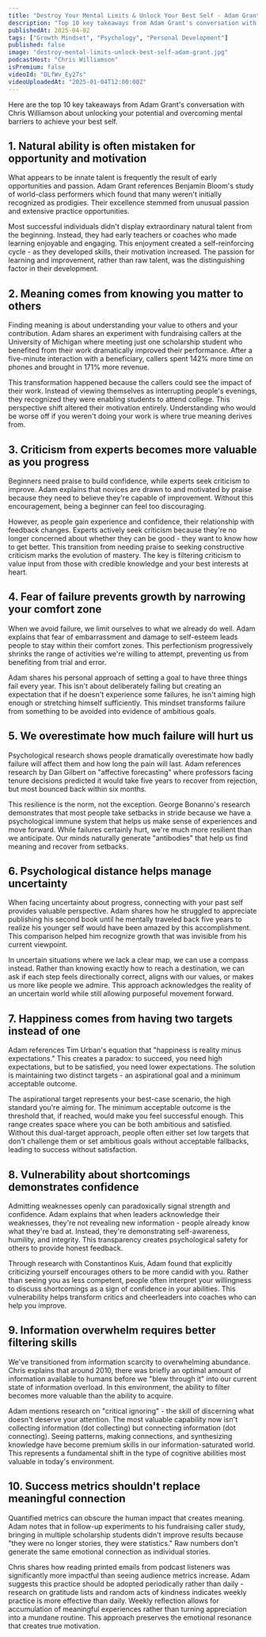 ```yaml
---
title: "Destroy Your Mental Limits & Unlock Your Best Self - Adam Grant"
description: "Top 10 key takeaways from Adam Grant's conversation with Chris Williamson about unlocking your potential and overcoming mental barriers to achieve your best self."
publishedAt: 2025-04-02
tags: ["Growth Mindset", "Psychology", "Personal Development"]
published: false
image: "destroy-mental-limits-unlock-best-self-adam-grant.jpg"
podcastHost: "Chris Williamson"
isPremium: false
videoId: "DLfWv_Ey27s"
videoUploadedAt: "2025-01-04T12:00:00Z"
---
```



<PodcastSummaryPageLayout frontmatter={frontmatter}>

Here are the top 10 key takeaways from Adam Grant's conversation with Chris Williamson about unlocking your potential and overcoming mental barriers to achieve your best self.

## 1. Natural ability is often mistaken for opportunity and motivation

What appears to be innate talent is frequently the result of early opportunities and passion. Adam Grant references Benjamin Bloom's study of world-class performers which found that many weren't initially recognized as prodigies. Their excellence stemmed from unusual passion and extensive practice opportunities.

Most successful individuals didn't display extraordinary natural talent from the beginning. Instead, they had early teachers or coaches who made learning enjoyable and engaging. This enjoyment created a self-reinforcing cycle - as they developed skills, their motivation increased. The passion for learning and improvement, rather than raw talent, was the distinguishing factor in their development.

## 2. Meaning comes from knowing you matter to others

Finding meaning is about understanding your value to others and your contribution. Adam shares an experiment with fundraising callers at the University of Michigan where meeting just one scholarship student who benefited from their work dramatically improved their performance. After a five-minute interaction with a beneficiary, callers spent 142% more time on phones and brought in 171% more revenue.

This transformation happened because the callers could see the impact of their work. Instead of viewing themselves as interrupting people's evenings, they recognized they were enabling students to attend college. This perspective shift altered their motivation entirely. Understanding who would be worse off if you weren't doing your work is where true meaning derives from.

## 3. Criticism from experts becomes more valuable as you progress

Beginners need praise to build confidence, while experts seek criticism to improve. Adam explains that novices are drawn to and motivated by praise because they need to believe they're capable of improvement. Without this encouragement, being a beginner can feel too discouraging.

However, as people gain experience and confidence, their relationship with feedback changes. Experts actively seek criticism because they're no longer concerned about whether they can be good - they want to know how to get better. This transition from needing praise to seeking constructive criticism marks the evolution of mastery. The key is filtering criticism to value input from those with credible knowledge and your best interests at heart.

## 4. Fear of failure prevents growth by narrowing your comfort zone

When we avoid failure, we limit ourselves to what we already do well. Adam explains that fear of embarrassment and damage to self-esteem leads people to stay within their comfort zones. This perfectionism progressively shrinks the range of activities we're willing to attempt, preventing us from benefiting from trial and error.

Adam shares his personal approach of setting a goal to have three things fail every year. This isn't about deliberately failing but creating an expectation that if he doesn't experience some failures, he isn't aiming high enough or stretching himself sufficiently. This mindset transforms failure from something to be avoided into evidence of ambitious goals.

## 5. We overestimate how much failure will hurt us

Psychological research shows people dramatically overestimate how badly failure will affect them and how long the pain will last. Adam references research by Dan Gilbert on "affective forecasting" where professors facing tenure decisions predicted it would take five years to recover from rejection, but most bounced back within six months.

This resilience is the norm, not the exception. George Bonanno's research demonstrates that most people take setbacks in stride because we have a psychological immune system that helps us make sense of experiences and move forward. While failures certainly hurt, we're much more resilient than we anticipate. Our minds naturally generate "antibodies" that help us find meaning and recover from setbacks.

## 6. Psychological distance helps manage uncertainty

When facing uncertainty about progress, connecting with your past self provides valuable perspective. Adam shares how he struggled to appreciate publishing his second book until he mentally traveled back five years to realize his younger self would have been amazed by this accomplishment. This comparison helped him recognize growth that was invisible from his current viewpoint.

In uncertain situations where we lack a clear map, we can use a compass instead. Rather than knowing exactly how to reach a destination, we can ask if each step feels directionally correct, aligns with our values, or makes us more like people we admire. This approach acknowledges the reality of an uncertain world while still allowing purposeful movement forward.

## 7. Happiness comes from having two targets instead of one

Adam references Tim Urban's equation that "happiness is reality minus expectations." This creates a paradox: to succeed, you need high expectations, but to be satisfied, you need lower expectations. The solution is maintaining two distinct targets - an aspirational goal and a minimum acceptable outcome.

The aspirational target represents your best-case scenario, the high standard you're aiming for. The minimum acceptable outcome is the threshold that, if reached, would make you feel successful enough. This range creates space where you can be both ambitious and satisfied. Without this dual-target approach, people often either set low targets that don't challenge them or set ambitious goals without acceptable fallbacks, leading to success without satisfaction.

## 8. Vulnerability about shortcomings demonstrates confidence

Admitting weaknesses openly can paradoxically signal strength and confidence. Adam explains that when leaders acknowledge their weaknesses, they're not revealing new information - people already know what they're bad at. Instead, they're demonstrating self-awareness, humility, and integrity. This transparency creates psychological safety for others to provide honest feedback.

Through research with Constantinos Kuis, Adam found that explicitly criticizing yourself encourages others to be more candid with you. Rather than seeing you as less competent, people often interpret your willingness to discuss shortcomings as a sign of confidence in your abilities. This vulnerability helps transform critics and cheerleaders into coaches who can help you improve.

## 9. Information overwhelm requires better filtering skills

We've transitioned from information scarcity to overwhelming abundance. Chris explains that around 2010, there was briefly an optimal amount of information available to humans before we "blew through it" into our current state of information overload. In this environment, the ability to filter becomes more valuable than the ability to acquire.

Adam mentions research on "critical ignoring" - the skill of discerning what doesn't deserve your attention. The most valuable capability now isn't collecting information (dot collecting) but connecting information (dot connecting). Seeing patterns, making connections, and synthesizing knowledge have become premium skills in our information-saturated world. This represents a fundamental shift in the type of cognitive abilities most valuable in today's environment.

## 10. Success metrics shouldn't replace meaningful connection

Quantified metrics can obscure the human impact that creates meaning. Adam notes that in follow-up experiments to his fundraising caller study, bringing in multiple scholarship students didn't improve results because "they were no longer stories, they were statistics." Raw numbers don't generate the same emotional connection as individual stories.

Chris shares how reading printed emails from podcast listeners was significantly more impactful than seeing audience metrics increase. Adam suggests this practice should be adopted periodically rather than daily - research on gratitude lists and random acts of kindness indicates weekly practice is more effective than daily. Weekly reflection allows for accumulation of meaningful experiences rather than turning appreciation into a mundane routine. This approach preserves the emotional resonance that creates true motivation.

</PodcastSummaryPageLayout>
